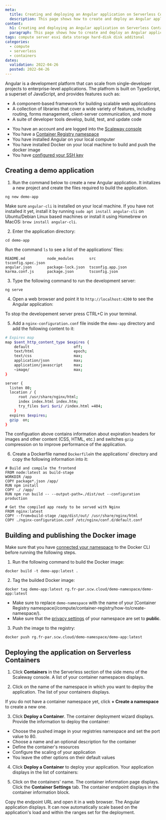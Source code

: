 ```yaml
---
meta:
  title: Creating and deploying an Angular application on Serverless Containers
  description: This page shows how to create and deploy an Angular application on Serverless Containers.
content:
  h1: Creating and deploying an Angular application on Serverless Containers
  paragraph: This page shows how to create and deploy an Angular application on Serverless Containers.
tags: compute server esxi data storage hard-disk disk additonal
categories:
  - compute
  - serverless
  - containers
dates:
  validation: 2022-04-26
  posted: 2022-04-26
---
```


Angular is a development platform that can scale from single-developer projects to enterprise-level applications. The platfrom is built on TypeScript, a superset of JavaScript, and provides features such as:
* A component-based framework for building scalable web applications
* A collection of libraries that cover a wide variety of features, including routing, forms management, client-server communication, and more
* A suite of developer tools develop, build, test, and update code

<Message type="requirement">

- You have an account and are logged into the [Scaleway console](https://console.scaleway.com) 
- You have a [Container Registry namespace](/compute/container-registry/how-to/create-namespace/)
- You have installed Angular on your local computer 
- You have installed Docker on your local machine to build and push the docker image
- You have [configured your SSH key](/console/my-project/how-to/create-ssh-key)

</Message> 

## Creating a demo application

1. Run the command below to create a new Angular application. It initalizes a new project and create the files required to build the application.
  ```
  ng new demo-app
  ```

  <Message type="important">

  Make sure `angular-cli` is installed on your local machine. If you have not installed it yet, install it by running `sudo apt install angular-cli` on Ubuntu/Debian Linux based machines or install it using Homebrew on MacOS: `brew install angular-cli`. 

  </Message>

2. Enter the application directory:
  ```
  cd demo-app
  ```
  Run the command `ls` to see a list of the applications' files: 
  ```
  README.md          node_modules       src                tsconfig.spec.json
  angular.json       package-lock.json  tsconfig.app.json
  karma.conf.js      package.json       tsconfig.json
  ```

3. Type the following command to run the development server: 
  ```
  ng serve
  ```

4. Open a web browser and point it to `http://localhost:4200` to see the Angular application: 
  <Lightbox src="scaleway-demo-app-running.webp" alt="" />

  To stop the developement server press CTRL+C in your terminal. 

5. Add a `nginx-configuration.conf` file inside the `demo-app` directory and add the following content to it:
  ```sh
  # Expires map
  map $sent_http_content_type $expires {
      default                    off;
      text/html                  epoch;
      text/css                   max;
      application/json           max;
      application/javascript     max;
      ~image/                    max;
  }

  server {
    listen 80;
    location / {
        root /usr/share/nginx/html;
        index index.html index.htm;
        try_files $uri $uri/ /index.html =404;
      }
    expires $expires;
    gzip  on;
  }
  ```

  The configuation above contains information about expiration headers for images and other content (CSS, HTML, etc.) and switches `gzip` compression on to improve performance of the application.

6. Create a Dockerfile named `Dockerfile`in the applications' directory and copy the following information into it:
  ```
  # Build and compile the frontend
  FROM node:latest as build-stage
  WORKDIR /app
  COPY package*.json /app/
  RUN npm install
  COPY ./ /app/
  RUN npm run build -- --output-path=./dist/out --configuration production

  # Get the compiled app ready to be served with Nginx
  FROM nginx:latest
  COPY --from=build-stage /app/dist/out/ /usr/share/nginx/html
  COPY ./nginx-configuration.conf /etc/nginx/conf.d/default.conf
  ```

## Building and publishing the Docker image

<Message type="important">

  Make sure that you have [connected your namespace](/compute/container-registry/how-to/connect-docker-cli/) to the Docker CLI before running the following steps.

</Message>

1. Run the following command to build the Docker image: 
  ```
  docker build -t demo-app:latest .
  ```

2. Tag the builded Docker image: 
  ```
  docker tag demo-app:latest rg.fr-par.scw.cloud/demo-namespace/demo-app:latest
  ```

  <Message type="tip">

  * Make sure to replace `demo-namespace` with the name of your [Container Registry namespace(/compute/container-registry/how-to/create-namespace/).
  * Make sure that the [privacy settings](/compute/container-registry/how-to/manage-image-privacy-settings/) of your namespace are set to **public**. 

3. Push the image to the registry: 
  ```
  docker push rg.fr-par.scw.cloud/demo-namespace/demo-app:latest
  ````

## Deploying the application on Serverless Containers

1. Click **Containers** in the Serverless section of the side menu of the Scaleway console. A list of your container namespaces displays. 

2. Click on the name of the namespace in which you want to deploy the application. The list of your containers displays.

<Message type="tip">
  
  If you do not have a container namespace yet, click **+ Create a namespace** to create a new one. 

</Message>

3. Click **Deploy a Container**. The container deployment wizard displays. Provide the information to deploy the container:
  - Choose the pushed image in your registries namespace and set the port value to 80. 
    <Lightbox src="scaleway-choose-container.webp" alt="" />
  - Choose a name and an optional description for the container
  - Define the container's resources
  - Configure the scaling of your application
  - You leave the other options on their default values

4. Click **Deploy a Container** to deploy your application. Your application displays in the list of containers: 
  <Lightbox src="scaleway-deployed-containers.webp" alt="" />


5. Click on the containers' name. The container information page displays. Click the **Container Settings** tab. The container endpoint displays in the container information block. 
  <Lightbox src="scaleway-container-endpoint.webp" alt="" />
  Copy the endpoint URL and open it in a web browser. The Angular application displays. It can now automatically scale based on the application's load and within the ranges set for the deployment. 

